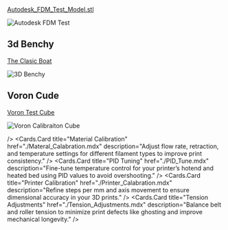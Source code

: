 
<Cards>
  <Cards.Card
    title="General Maintenance"
    href="./General_Maintance.mdx"
    description="Routine upkeep such as tightening screws, lubricating rods, and inspecting belts to ensure optimal performance."
  />
  <Cards.Card
    title="Handy Test Models"
    href="./Handy_Test_Models.mdx"
   ## Autodesk FDM Test Model 

[Autodesk_FDM_Test_Model.stl](https://github.com/JamesD3d/info3d/blob/253c6bed1749104d317baeef4e10b498352df2b7/public/models/Autodesk_test.stl)

![Autodesk FDM Test](public/models/autdesktest.gif)

## 3d Benchy
[The Clasic Boat](https://github.com/JamesD3d/info3d/blob/253c6bed1749104d317baeef4e10b498352df2b7/public/models/3DBenchy.3mf)



<picture>
 <img src="/models/benchy.png" alt="3D Benchy" loading="lazy" decoding="async" />
</picture>

## Voron Cude
[Voron Test Cube](https://github.com/JamesD3d/info3d/blob/253c6bed1749104d317baeef4e10b498352df2b7/public/models/Voron_Design_Cube_v7.3mf)

![Voron Calibraiton Cube](public/models/voroncube.png)

  />
  <Cards.Card
    title="Material Calibration"
    href="./Materal_Calabration.mdx"
    description="Adjust flow rate, retraction, and temperature settings for different filament types to improve print consistency."
  />
  <Cards.Card
    title="PID Tuning"
    href="./PID_Tune.mdx"
    description="Fine-tune temperature control for your printer’s hotend and heated bed using PID values to avoid overshooting."
  />
  <Cards.Card
    title="Printer Calibration"
    href="./Printer_Calabration.mdx"
    description="Refine steps per mm and axis movement to ensure dimensional accuracy in your 3D prints."
  />
  <Cards.Card
    title="Tension Adjustments"
    href="./Tension_Adjustments.mdx"
    description="Balance belt and roller tension to minimize print defects like ghosting and improve mechanical longevity."
  />
</Cards>